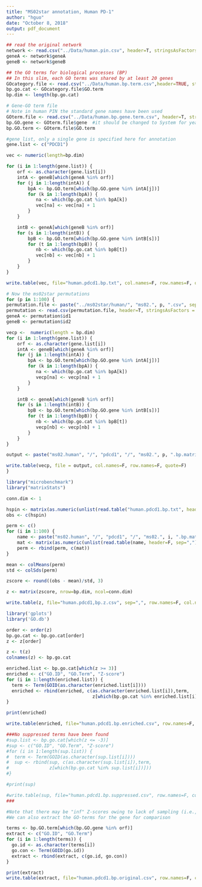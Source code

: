 ```yaml
---
title: "MS02star annotation, Human PD-1"
author: "hguo"
date: "October 8, 2018"
output: pdf_document
---
```


```r
## read the original network
network <- read.csv("../Data/human.pin.csv", header=T, stringsAsFactors=F)
geneA <- network$geneA
geneB <- network$geneB

## the GO terms for biological processes (BP)
## In this slim, each GO terms was shared by at least 20 genes
GOcategory.file <- read.csv("../Data/human.bp.term.csv",header=TRUE, stringsAsFactors=F)
bp.go.cat <- GOcategory.file$GO.term
bp.dim <- length(bp.go.cat)

# Gene-GO term file
# Note in human PIN the standard gene names have been used
GOterm.file <- read.csv("../Data/human.bp.gene.term.csv", header=T, stringsAsFactors=F)
bp.GO.gene <- GOterm.file$gene  #it should be changed to System for yeast pin
bp.GO.term <- GOterm.file$GO.term

#gene list, only a single gene is specified here for annotation
gene.list <- c("PDCD1")

vec <- numeric(length=bp.dim)

for (i in 1:length(gene.list)) {
    orf <- as.character(gene.list[i])
    intA <- geneB[which(geneA %in% orf)]
    for (j in 1:length(intA)) {
        bpA <- bp.GO.term[which(bp.GO.gene %in% intA[j])]
        for (k in 1:length(bpA)) {
           na <- which(bp.go.cat %in% bpA[k])
           vec[na] <- vec[na] + 1
        }
    }

    intB <- geneA[which(geneB %in% orf)]
    for (s in 1:length(intB)) {
        bpB <- bp.GO.term[which(bp.GO.gene %in% intB[s])]
        for (t in 1:length(bpB)) {
           nb <- which(bp.go.cat %in% bpB[t])
           vec[nb] <- vec[nb] + 1
        }
    }
}

write.table(vec, file="human.pdcd1.bp.txt", col.names=F, row.names=F, quote=F)
```

```r
# Now the ms02star permutations
for (p in 1:100) {
permutation.file <- paste("../ms02star/human/", "ms02.", p, ".csv", sep="")
permutation <- read.csv(permutation.file, header=T, stringsAsFactors = F)
geneA <- permutation$id1
geneB <- permutation$id2

vecp <-  numeric(length = bp.dim)
for (i in 1:length(gene.list)) {
    orf <- as.character(gene.list[i])
    intA <- geneB[which(geneA %in% orf)]
    for (j in 1:length(intA)) {
        bpA <- bp.GO.term[which(bp.GO.gene %in% intA[j])]
        for (k in 1:length(bpA)) {
           na <- which(bp.go.cat %in% bpA[k])
           vecp[na] <- vecp[na] + 1
        }
    }

    intB <- geneA[which(geneB %in% orf)]
    for (s in 1:length(intB)) {
        bpB <- bp.GO.term[which(bp.GO.gene %in% intB[s])]
        for (t in 1:length(bpB)) {
           nb <- which(bp.go.cat %in% bpB[t])
           vecp[nb] <- vecp[nb] + 1
        }
    }
}

output <- paste("ms02.human", "/", "pdcd1", "/", "ms02.", p, ".bp.matrix.csv", sep="")

write.table(vecp, file = output, col.names=F, row.names=F, quote=F)
}

```

```r
library("microbenchmark")
library("matrixStats")

conn.dim <- 1

hspin <- matrix(as.numeric(unlist(read.table("human.pdcd1.bp.txt", header=F, sep=","))), nrow=bp.dim, ncol=conn.dim)
obs <- c(hspin)

perm <- c()
for (i in 1:100) {
    name <- paste("ms02.human", "/", "pdcd1", "/", "ms02.", i, ".bp.matrix.csv", sep="")
    mat <- matrix(as.numeric(unlist(read.table(name, header=F, sep=","))), nrow=bp.dim, ncol=conn.dim)
    perm <- rbind(perm, c(mat))
}

mean <- colMeans(perm)
std <- colSds(perm)

zscore <- round((obs - mean)/std, 3)

z <- matrix(zscore, nrow=bp.dim, ncol=conn.dim)

write.table(z, file="human.pdcd1,bp.z.csv", sep=",", row.names=F, col.names=F, quote=F)
```

```r
library('gplots')
library('GO.db')

order <- order(z)
bp.go.cat <- bp.go.cat[order]
z <- z[order]

z <- t(z)
colnames(z) <- bp.go.cat

enriched.list <- bp.go.cat[which(z >= 3)]
enriched <- c("GO.ID", "GO.Term", "Z-score")
for (i in 1:length(enriched.list)) {
  term <- Term(GOID(as.character(enriched.list[i])))
  enriched <- rbind(enriched, c(as.character(enriched.list[i]),term,
                                z[which(bp.go.cat %in% enriched.list[i])]))
}

print(enriched)

write.table(enriched, file="human.pdcd1.bp.enriched.csv", row.names=F, col.names=F, quote=F, sep="\t")

###No suppressed terms have been found
#sup.list <- bp.go.cat[which(z <= -3)]
#sup <- c("GO.ID", "GO.Term", "Z-score")
#for (i in 1:length(sup.list)) {
#  term <- Term(GOID(as.character(sup.list[i])))
#  sup <- rbind(sup, c(as.character(sup.list[i]),term,
#               z[which(bp.go.cat %in% sup.list[i])]))
#}

#print(sup)

#write.table(sup, file="human.pdcd1.bp.suppressed.csv", row.names=F, col.names=F, quote=F, sep="\t")
###

#Note that there may be "inf" Z-scores owing to lack of sampling (i.e., zero in standard deviations)
#We can also extract the GO-terms for the gene for comparison

terms <- bp.GO.term[which(bp.GO.gene %in% orf)]
extract <- c("GO.ID", "GO.Term")
for (i in 1:length(terms)) {
  go.id <- as.character(terms[i])
  go.con <- Term(GOID(go.id))
  extract <- rbind(extract, c(go.id, go.con))
}

print(extract)
write.table(extract, file="human.pdcd1.bp.original.csv", row.names=F, col.names=F, quote=F, sep="\t")

```

